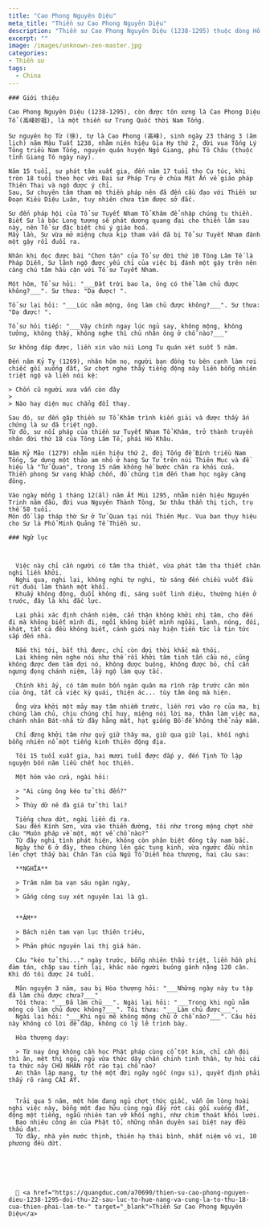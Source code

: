 ```yaml
---
title: "Cao Phong Nguyên Diệu"
meta_title: "Thiền sư Cao Phong Nguyên Diệu"
description: "Thiền sư Cao Phong Nguyên Diệu (1238-1295) thuộc dòng Hổ Khâu, phái Dương Kỳ, đời thứ 19 Tông Lâm Tế - Trung Quốc, là đệ tử nối pháp của Thiền sư Tuyết Nham Tổ Khâm"
excerpt: ""
image: /images/unknown-zen-master.jpg
categories:
- Thiền sư
tags:
  - China
---
```


<div className="grid xl:grid-cols-8 lg:grid-cols-8 md:grid-cols-2 sm:grid-cols-2 xs:grid-cols-1 gap-8 bg-body dark:bg-darkmode-body">

  <div className="lg:col-span-3 md:col-span-1">

    ### Giới thiệu

    Cao Phong Nguyên Diệu (1238-1295), còn được tôn xưng là Cao Phong Diệu Tổ (高峰妙祖), là một thiền sư Trung Quốc thời Nam Tống.

    Sư nguyên họ Từ (徐), tự là Cao Phong (高峰), sinh ngày 23 tháng 3 (âm lịch) năm Mậu Tuất 1238, nhằm niên hiệu Gia Hy thứ 2, đời vua Tống Lý Tông triều Nam Tống, nguyên quán huyện Ngô Giang, phủ Tô Châu (thuộc tỉnh Giang Tô ngày nay).

    Năm 15 tuổi, sư phát tâm xuất gia, đến năm 17 tuổi thọ Cụ túc, khi tròn 18 tuổi theo học với Đại sư Pháp Trụ ở chùa Mật Ấn về giáo pháp Thiên Thai và ngộ được ý chỉ.
    Sau, Sư chuyên tâm tham mộ thiền pháp nên đã đến cầu đạo với Thiền sư Đoạn Kiều Diệu Luân, tuy nhiên chưa tìm được sở đắc.

    Sư đến pháp hội của Tổ sư Tuyết Nham Tổ Khâm để nhập chúng tu thiền.
    Biết Sư là bậc Long tượng sẽ phát dương quang đại cho thiền lâm sau này, nên Tổ sư đặc biệt chú ý giáo hoá.
    Mấy lần, Sư vừa mở miệng chưa kịp tham vấn đã bị Tổ sư Tuyết Nham đánh một gậy rồi đuổi ra.

    Nhân khi đọc được bài "Chơn tán" của Tổ sư đời thứ 10 Tông Lâm Tế là Pháp Diễn, Sư lãnh ngộ được yếu chỉ của việc bị đánh một gậy trên nên càng chú tâm hầu cận với Tổ sư Tuyết Nham.

    Một hôm, Tổ sư hỏi: "___Đất trời bao la, ông có thể làm chủ được không?___". Sư thưa: "Dạ được! ".

    Tổ sư lại hỏi: "___Lúc nằm mộng, ông làm chủ được không?___". Sư thưa: "Dạ được! ".

    Tổ sư hỏi tiếp: "___Vậy chính ngay lúc ngủ say, không mộng, không tưởng, không thấy, không nghe thì chủ nhân ông ở chỗ nào?___"

    Sư không đáp được, liền xin vào núi Long Tu quán xét suốt 5 năm.

    Đến năm Kỷ Tỵ (1269), nhân hôm nọ, người bạn đồng tu bên cạnh làm rơi chiếc gối xuống đất, Sư chợt nghe thấy tiếng động này liền bỗng nhiên triệt ngộ và liền nói kệ:

    > Chốn cũ người xưa vẫn còn đây
    >
    > Nào hay diện mục chẳng đổi thay.

    Sau đó, sư đến gặp thiền sư Tổ Khâm trình kiến giải và được thầy ấn chứng là sư đã triệt ngộ.
    Từ đó, sư nối pháp của thiền sư Tuyết Nham Tổ Khâm, trở thành truyền nhân đời thứ 18 của Tông Lâm Tế, phái Hổ Khâu.

    Năm Kỷ Mão (1279) nhằm niên hiệu thứ 2, đời Tống đế Bính triều Nam Tống, Sư dựng một thảo am nhỏ ở hang Sư Tử trên núi Thiên Mục và đề hiệu là "Tử Quan", trong 15 năm không hề bước chân ra khỏi cửa.
    Thiền phong Sư vang khắp chốn, đồ chúng tìm đến tham học ngày càng đông.

    Vào ngày mồng 1 tháng 12(âl) năm Ất Mùi 1295, nhằm niên hiệu Nguyên Trinh năm đầu, đời vua Nguyên Thành Tông, Sư thâu thần thị tịch, trụ thế 58 tuổi.
    Môn đồ lập tháp thờ Sư ở Tử Quan tại núi Thiên Mục. Vua ban thụy hiệu cho Sư là Phổ Minh Quảng Tế Thiền sư.

  </div>

  <div className="lg:col-span-5 md:col-span-1">

    ### Ngữ lục



      Việc này chỉ cần người có tâm tha thiết, vừa phát tâm tha thiết chân nghi liền khởi.
      Nghi qua, nghi lại, không nghi tự nghi, từ sáng đến chiều vuốt đầu rút đuôi làm thành một khối.
      Khuấy không động, đuổi không đi, sáng suốt linh diệu, thường hiện ở trước, đây là khi đắc lực.

      Lại phải xác định chánh niệm, cẩn thận không khởi nhị tâm, cho đến đi mà không biết mình đi, ngồi không biết mình ngôài, lạnh, nóng, đói, khát, tất cả đều không biết, cảnh giới này hiện tiền tức là tin tức sắp đến nhà.

      Nắm thì tới, bắt thì được, chỉ còn đợi thời khắc mà thôi.
      Lại không nên nghe nói như thế rồi khởi tâm tinh tấn cầu nó, cũng không được đem tâm đợi nó, không được buông, không được bỏ, chỉ cần ngưng đọng chánh niệm, lấy ngộ làm quy tắc.

      Chính khi ấy, có tám muôn bốn ngàn quân ma rình rập trước căn môn của ông, tất cả việc kỳ quái, thiện ác... tùy tâm ông mà hiện.

      Ông vừa khởi một mảy may tâm nhiễm trước, liền rơi vào rọ của ma, bị chúng làm chủ, chịu chúng chỉ huy, miệng nói lời ma, thân làm việc ma, chánh nhân Bát-nhã từ đây hằng mất, hạt giống Bồ-đề không thể nảy mầm.

      Chỉ đừng khởi tâm như quỷ giữ thây ma, giữ qua giữ lại, khối nghi bỗng nhiên nổ một tiếng kinh thiên động địa.

      Tôi 15 tuổi xuất gia, hai mươi tuổi được đắp y, đến Tịnh Từ lập nguyện bốn năm liều chết học thiền.

      Một hôm vào cửa, ngài hỏi:

      > "Ai cùng ông kéo tử thi đến?"
      >
      > Thùy dữ nê đà giá tử thi lai?

      Tiếng chưa dứt, ngài liền đi ra.
      Sau đến Kính Sơn, vừa vào thiền đường, tôi như trong mộng chợt nhớ câu "Muôn pháp về một, một về chỗ nào?"
      Từ đây nghi tình phát hiện, không còn phân biệt đông tây nam bắc.
      Ngày thứ 6 ở đây, theo chúng lên gác tụng kinh, vừa ngước đầu nhìn lên chợt thấy bài Chân Tán của Ngũ Tổ Diễn hòa thượng, hai câu sau:

      **NGHĨA**

      > Trăm năm ba vạn sáu ngàn ngày,
      >
      > Gắng công suy xét nguyên lai là gì.


      **ÂM**

      > Bách niên tam vạn lục thiên triêu,
      >
      > Phản phúc nguyên lai thị giá hán.

      Câu "kéo tử thi..." ngày trước, bỗng nhiên thấu triệt, liền hồn phi đảm tán, chặp sau tỉnh lại, khác nào người buông gánh nặng 120 cân. Khi đó tôi được 24 tuổi.

      Mãn nguyện 3 năm, sau bị Hòa thượng hỏi: "___Những ngày này tu tập đã làm chủ được chưa?___"
      Tôi thưa: "___Đã làm chủ___". Ngài lại hỏi: "___Trong khi ngủ nằm mộng có làm chủ được không?___". Tôi thưa: "___Làm chủ được___".
      Ngài lại hỏi: "___Khi ngủ mê không mộng chủ ở chỗ nào?___". Câu hỏi này không có lời để đáp, không có lý lẽ trình bày.

      Hòa thượng dạy:

      > Từ nay ông không cần học Phật pháp cùng cổ tột kim, chỉ cần đói thì ăn, mệt thì ngủ, ngủ vừa thức dậy chấn chỉnh tinh thần, tự hỏi cái ta thức này CHỦ NHÂN rốt ráo tại chỗ nào?
      An thân lập mạng, tự thệ một đời ngây ngốc (ngu si), quyết định phải thấy rõ ràng CÁI ẤY.


      Trải qua 5 năm, một hôm đang ngủ chợt thức giấc, vẫn ôm lòng hoài nghi việc này, bỗng một đạo hữu cùng ngủ đẩy rớt cái gối xuống đất, động một tiếng, ngẫu nhiên tan vỡ khối nghi, như chim thoát khỏi lưới.
      Bao nhiêu công án của Phật tổ, những nhân duyên sai biệt nay đều thấu đạt.
      Từ đây, nhà yên nước thịnh, thiên hạ thái bình, nhất niệm vô vi, 10 phương đều dứt.






      🧷 <a href="https://quangduc.com/a70690/thien-su-cao-phong-nguyen-dieu-1238-1295-doi-thu-22-sau-luc-to-hue-nang-va-cung-la-to-thu-18-cua-thien-phai-lam-te-" target="_blank">Thiền Sư Cao Phong Nguyên Diệu</a>

  </div>

</div>
